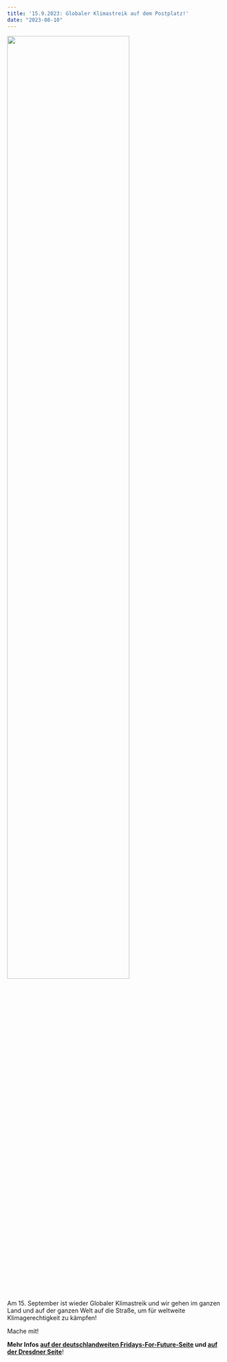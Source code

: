 ```yaml
---
title: '15.9.2023: Globaler Klimastreik auf dem Postplatz!'
date: "2023-08-10"
---
```


![](images/2023_08_10_global_climate_strike.jpg){width='75%' fig-align='center'}

Am 15. September ist wieder Globaler Klimastreik und wir gehen im ganzen Land und auf der ganzen Welt auf die Straße, um für weltweite Klimagerechtigkeit zu kämpfen!

Mache mit!

**Mehr Infos [auf der deutschlandweiten Fridays-For-Future-Seite](https://fridaysforfuture.de/klimastreik/) und [auf der Dresdner Seite](https://fffdd.de/aktion/2023-09-15-globaler-klimastreik/)**!
